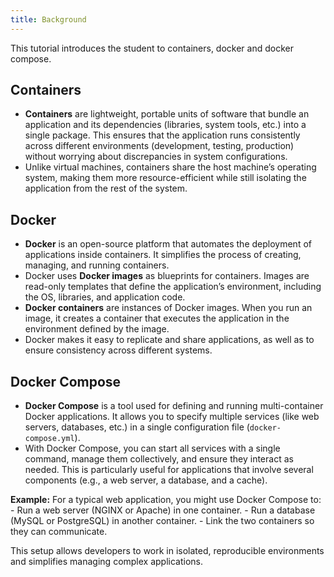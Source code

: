 ```yaml
---
title: Background
---
```


This tutorial introduces the student to containers, docker and docker compose.

## **Containers**

- **Containers** are lightweight, portable units of software that bundle an application and its dependencies (libraries, system tools, etc.) into a single package. This ensures that the application runs consistently across different environments (development, testing, production) without worrying about discrepancies in system configurations.
- Unlike virtual machines, containers share the host machine's operating system, making them more resource-efficient while still isolating the application from the rest of the system.

## **Docker**
- **Docker** is an open-source platform that automates the deployment of applications inside containers. It simplifies the process of creating, managing, and running containers.
- Docker uses **Docker images** as blueprints for containers. Images are read-only templates that define the application's environment, including the OS, libraries, and application code.
- **Docker containers** are instances of Docker images. When you run an image, it creates a container that executes the application in the environment defined by the image.
- Docker makes it easy to replicate and share applications, as well as to ensure consistency across different systems.

## **Docker Compose**
- **Docker Compose** is a tool used for defining and running multi-container Docker applications. It allows you to specify multiple services (like web servers, databases, etc.) in a single configuration file (`docker-compose.yml`).
- With Docker Compose, you can start all services with a single command, manage them collectively, and ensure they interact as needed. This is particularly useful for applications that involve several components (e.g., a web server, a database, and a cache).
  
**Example:**
For a typical web application, you might use Docker Compose to:
- Run a web server (NGINX or Apache) in one container.
- Run a database (MySQL or PostgreSQL) in another container.
- Link the two containers so they can communicate.

This setup allows developers to work in isolated, reproducible environments and simplifies managing complex applications.
